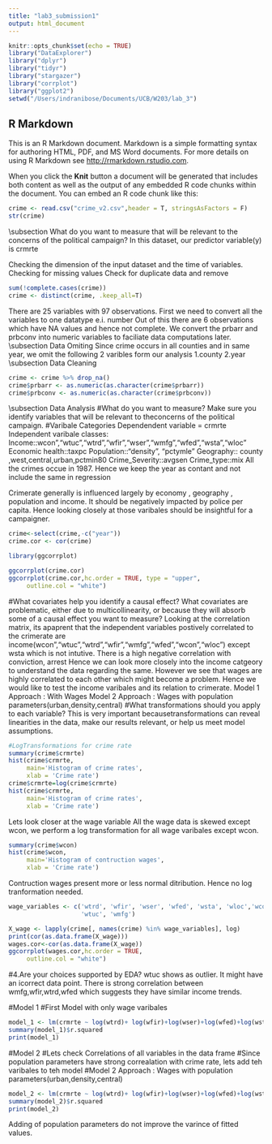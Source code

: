 ```yaml
---
title: "lab3_submission1"
output: html_document
---
```


```r
knitr::opts_chunk$set(echo = TRUE)
library("DataExplorer")
library("dplyr")
library("tidyr")
library("stargazer")
library("corrplot")
library("ggplot2")
setwd("/Users/indranibose/Documents/UCB/W203/lab_3")

```

## R Markdown

This is an R Markdown document. Markdown is a simple formatting syntax for authoring HTML, PDF, and MS Word documents. For more details on using R Markdown see <http://rmarkdown.rstudio.com>.

When you click the **Knit** button a document will be generated that includes both content as well as the output of any embedded R code chunks within the document. You can embed an R code chunk like this:

```r
crime <- read.csv("crime_v2.csv",header = T, stringsAsFactors = F)
str(crime)
```
\section{Exploratory Data Analysis (EDA)}

\subsection What do you want to measure that will be relevant to the concerns of the political campaign?
In this dataset, our predictor variable(y) is crmrte


Checking the dimension of the input dataset and the time of variables.
Checking for missing values
Check for duplicate data and remove

```r
sum(!complete.cases(crime))
crime <- distinct(crime, .keep_all=T)

```
There are 25 variables with 97 observations. 
First we need to convert all the variables to one datatype e.i. number
Out of this there are 6 observations which have NA values and hence not complete.
We convert the prbarr and prbconv into numeric variables to faciliate data computations later.
\subsection Data Omiting
Since crime occurs in all counties and in same year, we omit the following 2 varibles form our analysis
1.county
2.year
\subsection Data Cleaning
```r
crime <- crime %>% drop_na()
crime$prbarr <- as.numeric(as.character(crime$prbarr))
crime$prbconv <- as.numeric(as.character(crime$prbconv))
```
\subsection Data Analysis
#What do you want to measure? Make sure you identify variables that will be relevant to theconcerns of the political campaign.
#Varibale Categories
Dependendent variable = crmrte
Independent varibale classes:
Income::wcon","wtuc","wtrd","wfir","wser","wmfg","wfed","wsta","wloc"
Economic health::taxpc
Population::"density", "pctymle"
Geography:: county ,west,central,urban,pctmin80
Crime_Severity::avgsen
Crime_type::mix
All the crimes occue in 1987. Hence we keep the year as contant and not include the same in regression

Crimerate generally is influenced largely by economy , geography , population and income.
It should be negatively impacted by police per capita.
Hence looking closely at those varibales should be insightful for a campaigner.

```r
crime<-select(crime,-c("year"))
crime.cor <- cor(crime)

library(ggcorrplot)

ggcorrplot(crime.cor)
ggcorrplot(crime.cor,hc.order = TRUE, type = "upper",
     outline.col = "white")

```
#What covariates help you identify a causal effect? What covariates are problematic, either
due to multicollinearity, or because they will absorb some of a causal effect you want to
measure?
Looking at the correlation matrix, its apaprent that the independent variables postively correlated to the crimerate are income(wcon","wtuc","wtrd","wfir","wmfg","wfed","wcon","wloc") except wsta which is not intutive. 
There is a high negative correlation with conviction, arrest
Hence we can look more closely into the income catgeory to understand the data regarding the same. However we see that wages are highly correlated to each other which might become a problem.
Hence we would like to test the income varibales and its relation to crimerate.
Model 1 Approach : With Wages
Model 2 Approach : Wages with population parameters(urban,density,central)
#What transformations should you apply to each variable? This is very important becausetransformations can reveal linearities in the data, make our results relevant, or help us meet model assumptions.
```r
#LogTransformations for crime rate
summary(crime$crmrte)
hist(crime$crmrte, 
     main='Histogram of crime rates', 
     xlab = 'Crime rate')
crime$crmrte=log(crime$crmrte)
hist(crime$crmrte, 
     main='Histogram of crime rates', 
     xlab = 'Crime rate')

```
Lets look closer at the wage variable
All the wage data is skewed except wcon, we perform a log transformation for all wage varibales except wcon.
```r
summary(crime$wcon)
hist(crime$wcon, 
     main='Histogram of contruction wages', 
     xlab = 'Crime rate')

```
Contruction wages present more or less normal ditribution. Hence no log tranformation needed.
```r
wage_variables <- c('wtrd', 'wfir', 'wser', 'wfed', 'wsta', 'wloc','wcon',
                    'wtuc', 'wmfg')

X_wage <- lapply(crime[, names(crime) %in% wage_variables], log)
print(cor(as.data.frame(X_wage)))
wages.cor<-cor(as.data.frame(X_wage))
ggcorrplot(wages.cor,hc.order = TRUE,
     outline.col = "white")

```
#4.Are your choices supported by EDA?
wtuc shows as outlier. It might have an icorrect data point.
There is strong correlation between wmfg,wfir,wtrd,wfed which suggests they have similar income trends.

#Model 1
#First Model with only wage varibales
```r
model_1 <- lm(crmrte ~ log(wtrd)+ log(wfir)+log(wser)+log(wfed)+log(wsta)+log(wloc)+log(wcon)+log(wtuc)+log(wmfg), data = crime)
summary(model_1)$r.squared
print(model_1)
```
#Model 2
#Lets check Correlations of all variables in the data frame
#Since population parameters have strong correalation with crime rate, lets add teh varibales to teh model
#Model 2 Approach : Wages with population parameters(urban,density,central)

```r
model_2 <- lm(crmrte ~ log(wtrd)+ log(wfir)+log(wser)+log(wfed)+log(wsta)+log(wloc)+log(wcon)+log(wtuc)+log(wmfg)+urban+density+central, data = crime)
summary(model_2)$r.squared
print(model_2)
```
Adding of population parameters do not improve the varince of fitted values.


